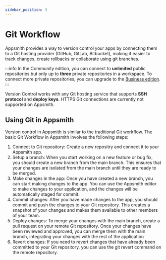 ```yaml
---
sidebar_position: 5
---
```


# Git Workflow

Appsmith provides a way to version control your apps by connecting them to a Git hosting provider (GitHub, GitLab, Bitbucket), making it easier to track changes, create rollbacks or collaborate using git branches.

:::info
In the Community edition, you can connect to **unlimited** public repositories but only up to **three** private repositories in a workspace. To connect more private repositories, you can upgrade to the [Business edition](https://www.appsmith.com/pricing).
:::

<VideoEmbed host="youtube" videoId="emdZaG-tzgw" title="Version Control with Git " caption="Version Control with Git "/>

Version Control works with any Git hosting service that supports **SSH protocol** and **deploy keys**. HTTPS Git connections are currently not supported on Appsmith.


## Using Git in Appsmith

Version control in Appsmith is similar to the traditional Git workflow. The basic Git Workflow in Appsmith involves the following steps:

1. Connect to Git repository: Create a new repositry and connect it to your Appsmith app.
2. Setup a branch: When you start working on a new feature or bug fix, you should create a new branch from the main branch. This ensures that your changes are isolated from the main branch until they are ready to be merged.
3. Make changes in the app: Once you have created a new branch, you can start making changes to the app. You can use the Appsmith editor to make changes to your application, and the changes will be automatically staged for commit.
4. Commit changes: After you have made changes to the app, you should commit and push the changes to your Git repository. This creates a snapshot of your changes and makes them available to other members of your team.
5. Deploy changes: To merge your changes with the main branch, create a pull request on your remote Git repository. Once your changes have been reviewed and approved, you can merge them with the main branch, integrating your changes with the rest of the application
6. Revert changes: If you need to revert changes that have already been committed to your Git repository, you can use the git revert command on the remote repository.

